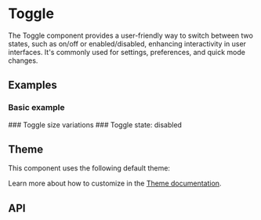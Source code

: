 
<Meta title="Docs/Components/Form/Toggle" />

# Toggle
The Toggle component provides a user-friendly way to switch between two states, such as on/off or enabled/disabled, enhancing interactivity in user interfaces.
It's commonly used for settings, preferences, and quick mode changes.

## Examples
### Basic example
<Canvas sourceState="shown" of={ToggleStories.Simple} />
### Toggle size variations
<Canvas sourceState="shown" of={ToggleStories.Sizes} />
### Toggle state: disabled
<Canvas sourceState="shown" of={ToggleStories.Disabled} />

## Theme
This component uses the following default theme:

<ThemeRender theme={darkToggleTheme} />

Learn more about how to customize in the [Theme documentation](?path=/docs/docs-theme-getting-started--docs).

## API
<ArgTypes of={Toggle} />
